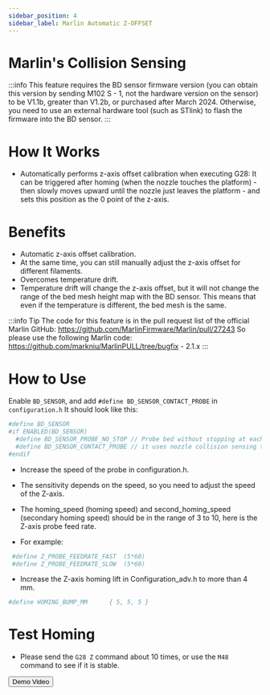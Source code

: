 ```yaml
---
sidebar_position: 4
sidebar_label: Marlin Automatic Z-OFFSET
---
```


# Marlin's Collision Sensing

:::info
This feature requires the BD sensor firmware version (you can obtain this version by sending M102 S - 1, not the hardware version on the sensor)
to be V1.1b, greater than V1.2b, or purchased after March 2024. Otherwise, you need to use an external hardware tool (such as STlink) to flash the firmware into the BD sensor.
:::

# How It Works

* Automatically performs z-axis offset calibration when executing G28: It can be triggered after homing (when the nozzle touches the platform) - then slowly moves upward until the nozzle just leaves the platform - and sets this position as the 0 point of the z-axis.

# Benefits

* Automatic z-axis offset calibration.
* At the same time, you can still manually adjust the z-axis offset for different filaments.
* Overcomes temperature drift.
* Temperature drift will change the z-axis offset, but it will not change the range of the bed mesh height map with the BD sensor. This means that even if the temperature is different, the bed mesh is the same.

:::info Tip
The code for this feature is in the pull request list of the official Marlin GitHub: https://github.com/MarlinFirmware/Marlin/pull/27243
So please use the following Marlin code: https://github.com/markniu/MarlinPULL/tree/bugfix - 2.1.x
:::

# How to Use

Enable `BD_SENSOR`, and add `#define BD_SENSOR_CONTACT_PROBE` in `configuration.h`
It should look like this:

``` bash
#define BD_SENSOR
#if ENABLED(BD_SENSOR)
  #define BD_SENSOR_PROBE_NO_STOP // Probe bed without stopping at each probe point`
  #define BD_SENSOR_CONTACT_PROBE // it uses nozzle collision sensing to probe while homing`
#endif
```
* Increase the speed of the probe in configuration.h.

* The sensitivity depends on the speed, so you need to adjust the speed of the Z-axis.
* The homing_speed (homing speed) and second_homing_speed (secondary homing speed) should be in the range of 3 to 10, here is the Z-axis probe feed rate.
* For example:
``` bash
 #define Z_PROBE_FEEDRATE_FAST  (5*60)
 #define Z_PROBE_FEEDRATE_SLOW  (5*60)
```
* Increase the Z-axis homing lift in Configuration_adv.h to more than 4 mm.
``` bash
#define HOMING_BUMP_MM      { 5, 5, 5 } 
```
# Test Homing
* Please send the `G28 Z` command about 10 times, or use the `M48` command to see if it is stable.

<Button variant="contained" disableElevation href="https://www.youtube.com/watch?v=DzmGyJNS9bY">Demo Video</Button> 